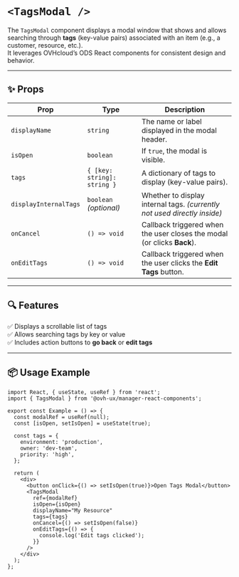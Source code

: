 
<Meta title="components/TagsModal" />

# `<TagsModal />`

The `TagsModal` component displays a modal window that shows and allows searching through **tags** (key-value pairs) associated with an item (e.g., a customer, resource, etc.).  
It leverages OVHcloud’s ODS React components for consistent design and behavior.

---

## ✨ Props

| Prop                 | Type                                  | Description                                                                 |
| -------------------- | ------------------------------------- | --------------------------------------------------------------------------- |
| `displayName`        | `string`                              | The name or label displayed in the modal header.                            |
| `isOpen`            | `boolean`                             | If `true`, the modal is visible.                                            |
| `tags`              | `{ [key: string]: string }`           | A dictionary of tags to display (key-value pairs).                          |
| `displayInternalTags` | `boolean` *(optional)*              | Whether to display internal tags. *(currently not used directly inside)*    |
| `onCancel`          | `() => void`                          | Callback triggered when the user closes the modal (or clicks **Back**).     |
| `onEditTags`        | `() => void`                          | Callback triggered when the user clicks the **Edit Tags** button.           |

---

## 🔍 Features

✅ Displays a scrollable list of tags  
✅ Allows searching tags by key or value  
✅ Includes action buttons to **go back** or **edit tags**

---

## 📦 Usage Example

```tsx
import React, { useState, useRef } from 'react';
import { TagsModal } from '@ovh-ux/manager-react-components';

export const Example = () => {
  const modalRef = useRef(null);
  const [isOpen, setIsOpen] = useState(true);

  const tags = {
    environment: 'production',
    owner: 'dev-team',
    priority: 'high',
  };

  return (
    <div>
      <button onClick={() => setIsOpen(true)}>Open Tags Modal</button>
      <TagsModal
        ref={modalRef}
        isOpen={isOpen}
        displayName="My Resource"
        tags={tags}
        onCancel={() => setIsOpen(false)}
        onEditTags={() => {
          console.log('Edit tags clicked');
        }}
      />
    </div>
  );
};
